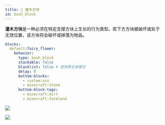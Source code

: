 ```yaml
---
title: 🪻 灌木方块
id: bush_block
---
```


**灌木方块**是一种必须在特定支撑方块上生长的行为类型。若下方方块被破坏或处于无效位置，该方块将会破坏或掉落为物品。

```yaml
blocks:
  default:fairy_flower:
    behavior:
      type: bush_block
      stackable: false
      blacklist: false # 使用黑名单模式
      delay: 0
      bottom-blocks:
        - custom:xxx
        - minecraft:stone
      bottom-block-tags:
        - minecraft:dirt
        - minecraft:farmland
```

![](/img/bush_block_1.png)

![](/img/bush_block_2.png)

